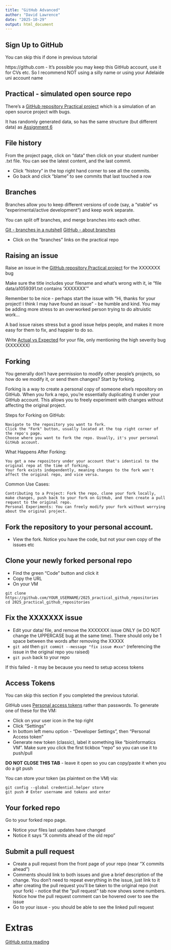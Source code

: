```yaml
---
title: "GitHub Advanced"
author: "David Lawrence"
date: "2025-10-29"
output: html_document
---
```


## Sign Up to GitHub

You can skip this if done in previous tutorial

https://github.com - It's possible you may keep this GitHub account, use it for CVs etc. So I recommend NOT using a silly name or using your Adelaide uni account name

## Practical - simulated open source repo

There's a [GitHub repository Practical project](https://github.com/davmlaw/2025_practical_github_repositories) which is a simulation of an open source project with bugs.

It has randomly generated data, so has the same structure (but different data) as [Assignment 6](https://university-of-adelaide-bx-masters.github.io/BIOTECH-7005-BIOINF-3000/Assignments/Assignment6.html)

## File history

From the project page, click on "data" then click on your student number .txt file. You can see the latest content, and the last commit.

* Click "history" in the top right hand corner to see all the commits.
* Go back and click "blame" to see commits that last touched a row

## Branches

Branches allow you to keep different versions of code (say, a "stable" vs "experimental/active development") and keep work separate.

You can split off branches, and merge branches into each other.

[Git - branches in a nutshell](https://git-scm.com/book/en/v2/Git-Branching-Branches-in-a-Nutshell)
[GitHub - about branches](https://docs.github.com/en/pull-requests/collaborating-with-pull-requests/proposing-changes-to-your-work-with-pull-requests/about-branches)

* Click on the "branches" links on the practical repo

## Raising an issue

Raise an issue in the [GitHub repository Practical project](https://github.com/davmlaw/2025_practical_github_repositories) for the XXXXXXX bug

Make sure the title includes your filename and what's wrong with it, ie "file data/a1059391.txt contains 'XXXXXXX'"

Remember to be nice - perhaps start the issue with "Hi, thanks for your project! I think I may have found an issue" - be humble and kind. You may be adding more stress to an overworked person trying to do altruistic work...

A bad issue raises stress but a good issue helps people, and makes it more easy for them to fix, and happier to do so.

Write [Actual vs Expected](https://medium.com/we-are-testers/chapter-2-how-to-write-useful-actual-and-expected-results-details-in-your-bug-report-10b83e5aaa75) for your file, only mentioning the high severity bug (XXXXXXX)

## Forking

You generally don't have permission to modify other people's projects, so how do we modify it, or send them changes? Start by forking.

Forking is a way to create a personal copy of someone else's repository on GitHub. When you fork a repo, you're essentially duplicating it under your GitHub account. This allows you to freely experiment with changes without affecting the original project.

Steps for Forking on GitHub:

    Navigate to the repository you want to fork.
    Click the "Fork" button, usually located at the top right corner of the repo's page.
    Choose where you want to fork the repo. Usually, it's your personal GitHub account.

What Happens After Forking:

    You get a new repository under your account that's identical to the original repo at the time of forking.
    Your fork exists independently, meaning changes to the fork won't affect the original repo, and vice versa.

Common Use Cases:

    Contributing to a Project: Fork the repo, clone your fork locally, make changes, push back to your fork on GitHub, and then create a pull request to the original repo.
    Personal Experiments: You can freely modify your fork without worrying about the original project.


## Fork the repository to your personal account.

* View the fork. Notice you have the code, but not your own copy of the issues etc

## Clone your newly forked personal repo

* Find the green "Code" button and click it
* Copy the URL
* On your VM


```
git clone https://github.com/YOUR_USERNAME/2025_practical_github_repositories
cd 2025_practical_github_repositories
```


## Fix the XXXXXXX issue

* Edit your data/ file, and remove the XXXXXXX issue ONLY (ie DO NOT change the UPPERCASE bug at the same time). There should only be 1 space between the words after removing the XXXXX
* ```git add``` then ``git commit --message "fix issue #xxx"`` (referencing the issue in the original repo you raised)
* ``git push`` back to your repo

If this failed - it may be because you need to setup access tokens

## Access Tokens

You can skip this section if you completed the previous tutorial. 

GitHub uses [Personal access tokens](https://docs.github.com/en/authentication/keeping-your-account-and-data-secure/creating-a-personal-access-token) rather than passwords. To generate one of these for the VM:

* Click on your user icon in the top right
* Click "Settings"
* In bottom left menu option - "Developer Settings", then "Personal Access token"
* Generate new token (classic), label it something like "bioinformatics VM". Make sure you click the first tickbox "repo" so you can use it to push/pull

**DO NOT CLOSE THIS TAB** - leave it open so you can copy/paste it when you do a git push

You can store your token (as plaintext on the VM) via:

```
git config --global credential.helper store
git push # Enter username and tokens and enter
```


## Your forked repo

Go to your forked repo page.

* Notice your files last updates have changed
* Notice it says "X commits ahead of the old repo"

## Submit a pull request

* Create a pull request from the front page of your repo (near "X commits ahead")
* Comments should link to both issues and give a brief description of the change. You don't need to repeat everything in the issue, just link to it
* after creating the pull request you'll be taken to the original repo (not your fork) - notice that the "pull request" tab now shows some numbers. Notice how the pull request comment can be hovered over to see the issue
* Go to your issue - you should be able to see the linked pull request

# Extras

[GitHub extra reading](https://university-of-adelaide-bx-masters.github.io/BIOTECH-7005-BIOINF-3000/Practicals/github_advanced/github_extra.html)
